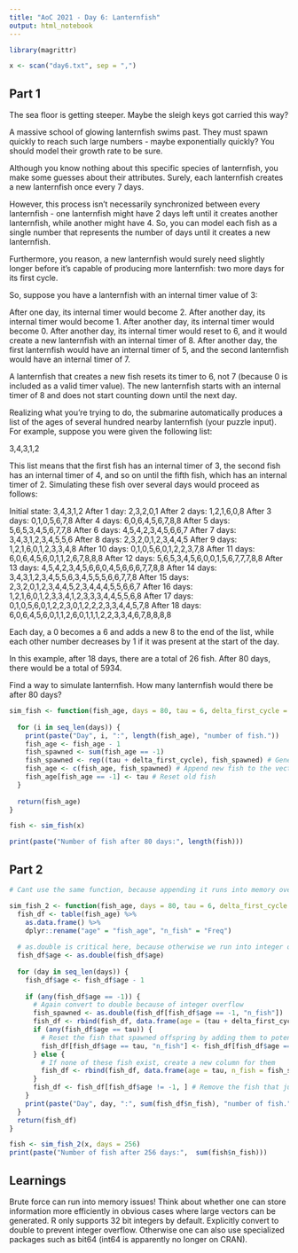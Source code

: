 ```yaml
---
title: "AoC 2021 - Day 6: Lanternfish"
output: html_notebook
---
```


```r
library(magrittr)

x <- scan("day6.txt", sep = ",")
```

## Part 1

The sea floor is getting steeper. Maybe the sleigh keys got carried this way?

A massive school of glowing lanternfish swims past. They must spawn quickly to reach such large numbers - maybe exponentially quickly? You should model their growth rate to be sure.

Although you know nothing about this specific species of lanternfish, you make some guesses about their attributes. Surely, each lanternfish creates a new lanternfish once every 7 days.

However, this process isn't necessarily synchronized between every lanternfish - one lanternfish might have 2 days left until it creates another lanternfish, while another might have 4. So, you can model each fish as a single number that represents the number of days until it creates a new lanternfish.

Furthermore, you reason, a new lanternfish would surely need slightly longer before it's capable of producing more lanternfish: two more days for its first cycle.

So, suppose you have a lanternfish with an internal timer value of 3:

After one day, its internal timer would become 2.
After another day, its internal timer would become 1.
After another day, its internal timer would become 0.
After another day, its internal timer would reset to 6, and it would create a new lanternfish with an internal timer of 8.
After another day, the first lanternfish would have an internal timer of 5, and the second lanternfish would have an internal timer of 7.

A lanternfish that creates a new fish resets its timer to 6, not 7 (because 0 is included as a valid timer value). The new lanternfish starts with an internal timer of 8 and does not start counting down until the next day.

Realizing what you're trying to do, the submarine automatically produces a list of the ages of several hundred nearby lanternfish (your puzzle input). For example, suppose you were given the following list:

3,4,3,1,2

This list means that the first fish has an internal timer of 3, the second fish has an internal timer of 4, and so on until the fifth fish, which has an internal timer of 2. Simulating these fish over several days would proceed as follows:

Initial state: 3,4,3,1,2
After  1 day:  2,3,2,0,1
After  2 days: 1,2,1,6,0,8
After  3 days: 0,1,0,5,6,7,8
After  4 days: 6,0,6,4,5,6,7,8,8
After  5 days: 5,6,5,3,4,5,6,7,7,8
After  6 days: 4,5,4,2,3,4,5,6,6,7
After  7 days: 3,4,3,1,2,3,4,5,5,6
After  8 days: 2,3,2,0,1,2,3,4,4,5
After  9 days: 1,2,1,6,0,1,2,3,3,4,8
After 10 days: 0,1,0,5,6,0,1,2,2,3,7,8
After 11 days: 6,0,6,4,5,6,0,1,1,2,6,7,8,8,8
After 12 days: 5,6,5,3,4,5,6,0,0,1,5,6,7,7,7,8,8
After 13 days: 4,5,4,2,3,4,5,6,6,0,4,5,6,6,6,7,7,8,8
After 14 days: 3,4,3,1,2,3,4,5,5,6,3,4,5,5,5,6,6,7,7,8
After 15 days: 2,3,2,0,1,2,3,4,4,5,2,3,4,4,4,5,5,6,6,7
After 16 days: 1,2,1,6,0,1,2,3,3,4,1,2,3,3,3,4,4,5,5,6,8
After 17 days: 0,1,0,5,6,0,1,2,2,3,0,1,2,2,2,3,3,4,4,5,7,8
After 18 days: 6,0,6,4,5,6,0,1,1,2,6,0,1,1,1,2,2,3,3,4,6,7,8,8,8,8

Each day, a 0 becomes a 6 and adds a new 8 to the end of the list, while each other number decreases by 1 if it was present at the start of the day.

In this example, after 18 days, there are a total of 26 fish. After 80 days, there would be a total of 5934.

Find a way to simulate lanternfish. How many lanternfish would there be after 80 days?

```r
sim_fish <- function(fish_age, days = 80, tau = 6, delta_first_cycle = 2) {
  
  for (i in seq_len(days)) {
    print(paste("Day", i, ":", length(fish_age), "number of fish."))
    fish_age <- fish_age - 1
    fish_spawned <- sum(fish_age == -1)
    fish_spawned <- rep((tau + delta_first_cycle), fish_spawned) # Generate new fish vector
    fish_age <- c(fish_age, fish_spawned) # Append new fish to the vector
    fish_age[fish_age == -1] <- tau # Reset old fish
  }
  
  return(fish_age)
}

fish <- sim_fish(x)

print(paste("Number of fish after 80 days:", length(fish)))
```

## Part 2

```r
# Cant use the same function, because appending it runs into memory overflow

sim_fish_2 <- function(fish_age, days = 80, tau = 6, delta_first_cycle = 2) {
  fish_df <- table(fish_age) %>%
    as.data.frame() %>%
    dplyr::rename("age" = "fish_age", "n_fish" = "Freq")
  
  # as.double is critical here, because otherwise we run into integer overflow
  fish_df$age <- as.double(fish_df$age)
  
  for (day in seq_len(days)) {
    fish_df$age <- fish_df$age - 1
    
    if (any(fish_df$age == -1)) {
      # Again convert to double because of integer overflow
      fish_spawned <- as.double(fish_df[fish_df$age == -1, "n_fish"])
      fish_df <- rbind(fish_df, data.frame(age = (tau + delta_first_cycle), n_fish = fish_spawned)) # Add the newly spawned fish
      if (any(fish_df$age == tau)) {
        # Reset the fish that spawned offspring by adding them to potentially young fish of same age that havent done so yet
        fish_df[fish_df$age == tau, "n_fish"] <- fish_df[fish_df$age == tau, "n_fish"] + fish_spawned 
      } else {
        # If none of these fish exist, create a new column for them
        fish_df <- rbind(fish_df, data.frame(age = tau, n_fish = fish_spawned))
      }
      fish_df <- fish_df[fish_df$age != -1, ] # Remove the fish that just spawned offspring
    }
    print(paste("Day", day, ":", sum(fish_df$n_fish), "number of fish."))
  }
  return(fish_df)
}

fish <- sim_fish_2(x, days = 256)
print(paste("Number of fish after 256 days:",  sum(fish$n_fish)))

```

## Learnings

Brute force can run into memory issues! Think about whether one can store information more efficiently in obvious cases where large vectors can be generated.
R only supports 32 bit integers by default. Explicitly convert to double to prevent integer overflow. Otherwise one can also use specialized packages such as bit64 (int64 is apparently no longer on CRAN).
